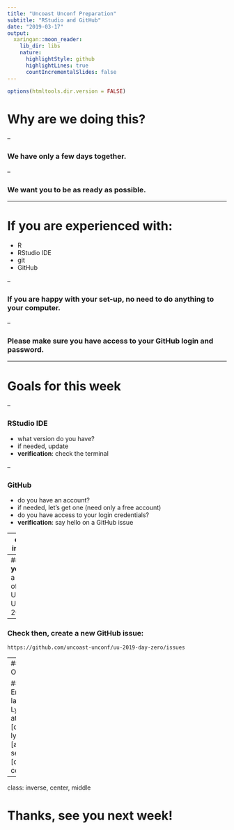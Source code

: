 ```yaml
---
title: "Uncoast Unconf Preparation"
subtitle: "RStudio and GitHub"
date: "2019-03-17"
output:
  xaringan::moon_reader:
    lib_dir: libs
    nature:
      highlightStyle: github
      highlightLines: true
      countIncrementalSlides: false
---
```


```r
options(htmltools.dir.version = FALSE)
```

# Why are we doing this?

--

### We have only a few days together.

--

### We want you to be as ready as possible.

---

# If you are experienced with:

 - R
 - RStudio IDE
 - git
 - GitHub

--

### If you are happy with your set-up, no need to do anything to your computer.

--

### Please make sure you have access to your GitHub login and password.

---

# Goals for this week

--

### RStudio IDE

- what version do you have?
- if needed, update
- **verification**: check the terminal

--

### GitHub

- do you have an account? 
- if needed, let's get one (need only a free account)
- do you have access to your login credentials?
- **verification**: say hello on a GitHub issue

---
class: inverse

# Questions? Problems?

--
## If **you** are a part of Uncoast Unconf 2019:

--
### Check then, create a new GitHub issue:

`https://github.com/uncoast-unconf/uu-2019-day-zero/issues`

--
## OR

### Email Ian Lyttle at ian [dot] lyttle [at] se [dot] com

---
class: inverse, center, middle

# Thanks, see you next week!

